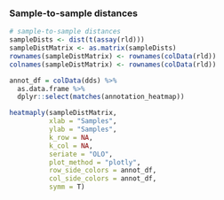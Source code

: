 ### Sample-to-sample distances

```r
# sample-to-sample distances
sampleDists <- dist(t(assay(rld)))
sampleDistMatrix <- as.matrix(sampleDists)
rownames(sampleDistMatrix) <- rownames(colData(rld))
colnames(sampleDistMatrix) <- rownames(colData(rld))

annot_df = colData(dds) %>% 
  as.data.frame %>% 
  dplyr::select(matches(annotation_heatmap))

heatmaply(sampleDistMatrix, 
          xlab = "Samples", 
          ylab = "Samples", 
          k_row = NA, 
          k_col = NA, 
          seriate = "OLO",
          plot_method = "plotly", 
          row_side_colors = annot_df, 
          col_side_colors = annot_df, 
          symm = T)
```